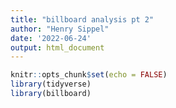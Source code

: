 ```yaml
---
title: "billboard analysis pt 2"
author: "Henry Sippel"
date: '2022-06-24'
output: html_document
---
```


```r
knitr::opts_chunk$set(echo = FALSE)
library(tidyverse)
library(billboard)
```


